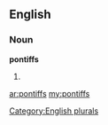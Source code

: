 ==English==

===Noun===
'''pontiffs'''

# {{plural of|[[pontiff]]}}

[[Category:English plurals]]

[[ar:pontiffs]]
[[my:pontiffs]]